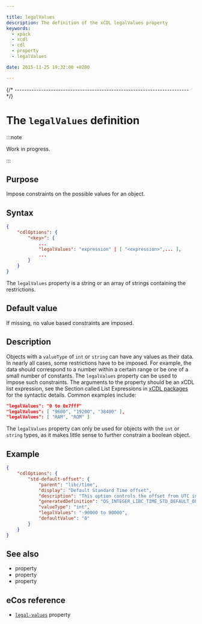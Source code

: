 ```yaml
---

title: legalValues
description: The definition of the xCDL legalValues property
keywords:
  - xpack
  - xcdl
  - cdl
  - property
  - legalValues

date: 2015-11-25 19:32:00 +0200

---
```



{/* ------------------------------------------------------------------------ */}

# The `legalValues` definition

:::note

Work in progress.

:::

## Purpose

Impose constraints on the possible values for an object.

## Syntax

```json {5}
{
    "cdlOptions": {
        "<key>": {
            ...
            "legalValues": "expression" | [ "<expression>",... ],
            ...
        }
    }
}
```

The `legalValues` property is a string or an array of strings containing the restrictions.

## Default value

If missing, no value based constraints are imposed.

## Description

Objects with a `valueType` of `int` or `string` can have any values as their data. In nearly all cases, some restrictions have to be imposed. For example, the data should correspond to a number within a certain range or be one of a small number of constants. The `legalValues` property can be used to impose such constraints.  The arguments to the property should be an xCDL list expression, see the Section called List Expressions in [xCDL packages](/docs/guide/packages) for the syntactic details. Common examples include:

```json
"legalValues": "0 to 0x7fff"
"legalValues": [ "9600", "19200", "38400" ],
"legalValues": [ "RAM", "ROM" ]
```

The `legalValues` property can only be used for objects with the `int` or `string` types, as it makes little sense to further constrain a boolean object.

## Example

```json
{
    "cdlOptions": {
        "std-default-offset": {
            "parent": "libc/time",
            "display": "Default Standard Time offset",
            "description": "This option controls the offset from UTC in seconds when in local Standard Time. This value can be positive or negative. It can also be set at run time using the os_libc_time_setzoneoffsets() function.",
            "generatedDefinition": "OS_INTEGER_LIBC_TIME_STD_DEFAULT_OFFSET",
            "valueType": "int",
            "legalValues": "-90000 to 90000",
            "defaultValue": "0"
        }
    }
}
```

## See also

- <MetadataPropertyLink name="computed" /> property
- <MetadataPropertyLink name="defaultValue" /> property
- <MetadataPropertyLink name="valueType" /> property

## eCos reference

- [`legal-values`](https://ecos.sourceware.org/docs-latest/cdl-guide/ref.legal-values.html) property
